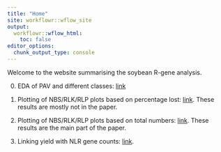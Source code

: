 ---
title: "Home"
site: workflowr::wflow_site
output:
  workflowr::wflow_html:
    toc: false
editor_options:
  chunk_output_type: console
---

Welcome to the website summarising the soybean R-gene analysis.


0. EDA of PAV and different classes: [link](eda.html)

1. Plotting of NBS/RLK/RLP plots based on percentage lost: [link](first-analysis.html). These results are mostly not in the paper.

2. Plotting of NBS/RLK/RLP plots based on total numbers: [link](total_numbers.html). These results are the main part of the paper.

3. Linking yield with NLR gene counts: [link](yield_link.html).

